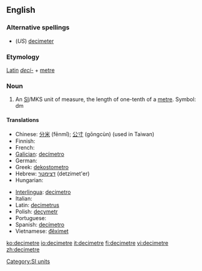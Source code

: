 ==English==

===Alternative spellings===
* (''US'') [[decimeter]]

===Etymology===
[[Latin]] ''[[deci-]]'' + [[metre]]

===Noun===
{{en-noun}}

# An [[SI#Abbreviation|SI]]/MKS unit of measure, the length of one-tenth of a [[metre]]. Symbol: dm

====Translations====
{{trans-top|one-tenth of a metre}}
* Chinese: [[分米]] (fēnmǐ); [[公寸]] (gōngcùn) (used in Taiwan)
* Finnish: {{t-|fi|desimetri}}
* French: {{t+|fr|décimètre|m}}
* [[Galician]]: [[decímetro]] {{m}}
* German: {{t+|de|Dezimeter}}
* Greek: [[dekostometro]]
* Hebrew: [[דצימטר]] (detzimet'er)
* Hungarian: {{t|hu|deciméter}}
{{trans-mid}}
* [[Interlingua]]: [[decimetro]]
* Italian: {{t+|it|decimetro|m}}
* Latin: [[decimetrus]]
* Polish: [[decymetr]] {{m}}
* Portuguese: {{t+|pt|decímetro|m}}
* Spanish: [[decímetro]] {{m}}
* Vietnamese: [[đêximet]]
{{trans-bottom}}

[[Category:SI units]]

[[ko:decimetre]]
[[io:decimetre]]
[[it:decimetre]]
[[fi:decimetre]]
[[vi:decimetre]]
[[zh:decimetre]]